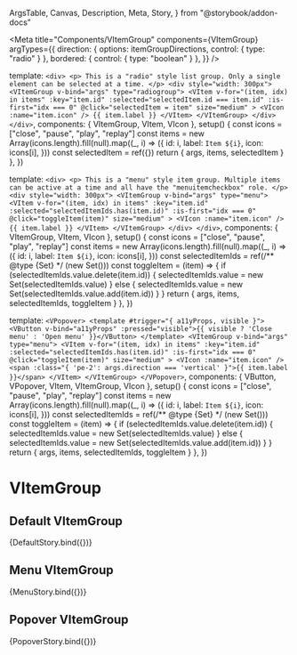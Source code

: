   ArgsTable,
  Canvas,
  Description,
  Meta,
  Story,
} from "@storybook/addon-docs"


<Meta
  title="Components/VItemGroup"
  components={VItemGroup}
  argTypes={{
    direction: { options: itemGroupDirections, control: { type: "radio" } },
    bordered: { control: { type: "boolean" } },
  }}
/>

  template: `
    <div>
      <p>
        This is a "radio" style list group. Only a single element can be selected at a time.
      </p>
      <div style="width: 300px">
        <VItemGroup v-bind="args" type="radiogroup">
          <VItem
            v-for="(item, idx) in items"
            :key="item.id"
            :selected="selectedItem.id === item.id"
            :is-first="idx === 0"
            @click="selectedItem = item"
            size="medium"
          >
            <VIcon :name="item.icon" /> {{ item.label }}
          </VItem>
        </VItemGroup>
      </div>
    </div>
  `,
  components: { VItemGroup, VItem, VIcon },
  setup() {
    const icons = ["close", "pause", "play", "replay"]
    const items = new Array(icons.length).fill(null).map((_, i) => ({
      id: i,
      label: `Item ${i}`,
      icon: icons[i],
    }))
    const selectedItem = ref({})
    return { args, items, selectedItem }
  },
})

  template: `
    <div>
      <p>
        This is a "menu" style item group. Multiple items can be active at a time and all have the "menuitemcheckbox" role.
      </p>
      <div style="width: 300px">
        <VItemGroup v-bind="args" type="menu">
          <VItem
            v-for="(item, idx) in items"
            :key="item.id"
            :selected="selectedItemIds.has(item.id)"
            :is-first="idx === 0"
            @click="toggleItem(item)"
            size="medium"
          >
            <VIcon :name="item.icon" /> {{ item.label }}
          </VItem>
        </VItemGroup>
      </div>
    </div>
  `,
  components: { VItemGroup, VItem, VIcon },
  setup() {
    const icons = ["close", "pause", "play", "replay"]
    const items = new Array(icons.length).fill(null).map((_, i) => ({
      id: i,
      label: `Item ${i}`,
      icon: icons[i],
    }))
    const selectedItemIds = ref(/** @type {Set<number>} */ (new Set()))
    const toggleItem = (item) => {
      if (selectedItemIds.value.delete(item.id)) {
        selectedItemIds.value = new Set(selectedItemIds.value)
      } else {
        selectedItemIds.value = new Set(selectedItemIds.value.add(item.id))
      }
    }
    return { args, items, selectedItemIds, toggleItem }
  },
})

  template: `
    <VPopover>
        <template #trigger="{ a11yProps, visible }">
            <VButton v-bind="a11yProps" :pressed="visible">{{ visible ? 'Close menu' : 'Open menu' }}</VButton>
        </template>
        <VItemGroup v-bind="args" type="menu">
        <VItem
          v-for="(item, idx) in items"
          :key="item.id"
          :selected="selectedItemIds.has(item.id)"
          :is-first="idx === 0"
          @click="toggleItem(item)"
          size="medium"
        >
          <VIcon :name="item.icon" /><span :class="{ 'pe-2': args.direction === 'vertical' }">{{ item.label }}</span>
        </VItem>
        </VItemGroup>
    </VPopover>
  `,
  components: { VButton, VPopover, VItem, VItemGroup, VIcon },
  setup() {
    const icons = ["close", "pause", "play", "replay"]
    const items = new Array(icons.length).fill(null).map((_, i) => ({
      id: i,
      label: `Item ${i}`,
      icon: icons[i],
    }))
    const selectedItemIds = ref(/** @type {Set<number>} */ (new Set()))
    const toggleItem = (item) => {
      if (selectedItemIds.value.delete(item.id)) {
        selectedItemIds.value = new Set(selectedItemIds.value)
      } else {
        selectedItemIds.value = new Set(selectedItemIds.value.add(item.id))
      }
    }
    return { args, items, selectedItemIds, toggleItem }
  },
})

# VItemGroup

<Description of={VItemGroup} />

<ArgsTable of={VItemGroup} />

## Default VItemGroup

<Canvas>
  <Story
    name="Default"
    args={{
      direction: "vertical",
      bordered: true,
    }}
  >
    {DefaultStory.bind({})}
  </Story>
</Canvas>

## Menu VItemGroup

<Canvas>
  <Story
    name="Menu"
    args={{
      direction: "vertical",
      bordered: true,
    }}
  >
    {MenuStory.bind({})}
  </Story>
</Canvas>

## Popover VItemGroup

<Canvas>
  <Story
    name="Popover"
    args={{
      direction: "vertical",
      bordered: false,
    }}
  >
    {PopoverStory.bind({})}
  </Story>
</Canvas>
